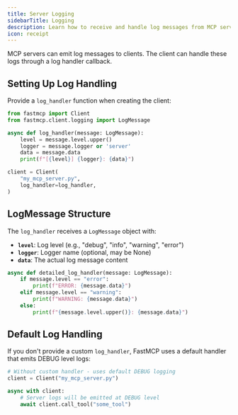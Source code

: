 ```yaml
---
title: Server Logging
sidebarTitle: Logging
description: Learn how to receive and handle log messages from MCP servers.
icon: receipt
---
```



<VersionBadge version="2.0.0" />

MCP servers can emit log messages to clients. The client can handle these logs through a log handler callback.

## Setting Up Log Handling

Provide a `log_handler` function when creating the client:

```python
from fastmcp import Client
from fastmcp.client.logging import LogMessage

async def log_handler(message: LogMessage):
    level = message.level.upper()
    logger = message.logger or 'server'
    data = message.data
    print(f"[{level}] {logger}: {data}")

client = Client(
    "my_mcp_server.py",
    log_handler=log_handler,
)
```

## LogMessage Structure

The `log_handler` receives a `LogMessage` object with:

- **`level`**: Log level (e.g., "debug", "info", "warning", "error")
- **`logger`**: Logger name (optional, may be None)
- **`data`**: The actual log message content

```python
async def detailed_log_handler(message: LogMessage):
    if message.level == "error":
        print(f"ERROR: {message.data}")
    elif message.level == "warning":
        print(f"WARNING: {message.data}")
    else:
        print(f"{message.level.upper()}: {message.data}")
```

## Default Log Handling

If you don't provide a custom `log_handler`, FastMCP uses a default handler that emits DEBUG level logs:

```python
# Without custom handler - uses default DEBUG logging
client = Client("my_mcp_server.py")

async with client:
    # Server logs will be emitted at DEBUG level
    await client.call_tool("some_tool")
```